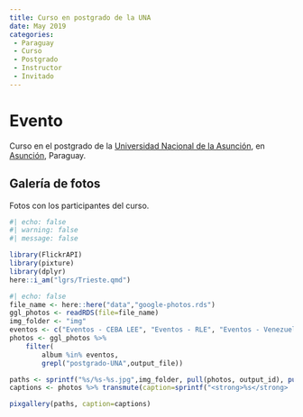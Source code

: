 ```yaml
---
title: Curso en postgrado de la UNA
date: May 2019
categories:
 - Paraguay
 - Curso 
 - Postgrado
 - Instructor
 - Invitado
---
```


# Evento

Curso en el postgrado de la [Universidad Nacional de la Asunción](https://www.una.py/), en [Asunción](/lgrs/Asuncion.qmd), Paraguay.


## Galería de fotos

Fotos con los participantes del curso.

```r
#| echo: false
#| warning: false
#| message: false

library(FlickrAPI)
library(pixture)
library(dplyr)
here::i_am("lgrs/Trieste.qmd")
```

```r
#| echo: false
file_name <- here::here("data","google-photos.rds")
ggl_photos <- readRDS(file=file_name)
img_folder <- "img"
eventos <- c("Eventos - CEBA LEE", "Eventos - RLE", "Eventos - Venezuela", "Eventos - Mariposas", "Eventos - IVIC")
photos <- ggl_photos %>% 
    filter(
        album %in% eventos,
        grepl("postgrado-UNA",output_file))

paths <- sprintf("%s/%s-%s.jpg",img_folder, pull(photos, output_id), pull(photos, output_file))
captions <- photos %>% transmute(caption=sprintf("<strong>%s</strong>  por <a href='%s' target='googlephotos'>JR Ferrer-Paris @ Google Photos</a>",mediaItems.description,mediaItems.productUrl)) %>% pull

pixgallery(paths, caption=captions)

```